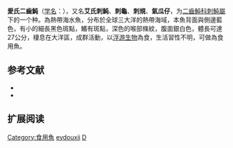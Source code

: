 {{Speciesbox
| name = 艾氏刺魨
| image = 
| image_width = 250px
| status = NE
| status_system = IUCN3.1
| genus = Diodon
| species = eydouxii
| authority = [[Brisout_de_Barneville|Brisout de Barneville]], 1846
| synonyms = *''Diodon melanopsis, Kaup, 1855''
*''Diodon bertolettii, de Lema, de Lucena, Saenger & De Oliveira, 1979''
}}
'''愛氏二齒魨'''（[[学名|学名]]：{{lang|la|'''''Diodon eydouxii'''''}}），又名'''艾氏刺魨'''、'''刺龜'''、'''刺規'''、'''氣瓜仔'''，为[[二齒魨科|二齒魨科]][[刺魨屬|刺魨屬]]下的一个种。為熱帶海水魚，分布於全球三大洋的熱帶海域，本魚背面與側邊藍色，有小的細長黑色斑點，鰭有斑點，深色的喉部條紋，腹面銀白色，體長可達27公分，棲息在大洋區，成群活動，以[[浮游生物|浮游生物]]為食，生活習性不明，可做為食用魚。

==参考文献==
*{{FishBase_species|genus=Diodon|species=eydouxii|year=2014|month=3}}
* {{TaiBNET| zh=愛氏二齒魨 | id=382978 | binomial=Diodon eydouxii | authority=Brisout de Barneville, 1846 | var= | accessdate=2013-01-24}}
== 扩展阅读 ==
{{refbegin}}
{{wikispecies-inline|Diodon eydouxii|艾氏刺魨}}
{{refend}}
{{Taxonbar|from=Q2083656}}

[[Category:食用魚|Category:食用魚]]
[[Category:刺魨屬|eydouxii]]
[[Category:1846年描述的魚類|D]]


{{魨形目小作品}}